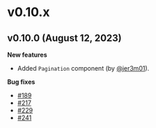 # v0.10.x

## v0.10.0 (August 12, 2023)

**New features**

- Added `Pagination` component (by [@jer3m01](https://github.com/jer3m01)).

**Bug fixes**

- [#189](https://github.com/kobaltedev/kobalte/pull/189)
- [#217](https://github.com/kobaltedev/kobalte/pull/217)
- [#229](https://github.com/kobaltedev/kobalte/pull/229)
- [#241](https://github.com/kobaltedev/kobalte/pull/241)
